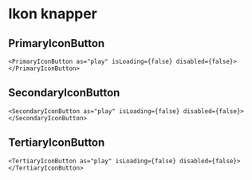 # Ikon knapper

## PrimaryIconButton

```tsx live=true
<PrimaryIconButton as="play" isLoading={false} disabled={false}></PrimaryIconButton>
```

## SecondaryIconButton

```tsx live=true
<SecondaryIconButton as="play" isLoading={false} disabled={false}></SecondaryIconButton>
```

## TertiaryIconButton

```tsx live=true
<TertiaryIconButton as="play" isLoading={false} disabled={false}></TertiaryIconButton>
```
